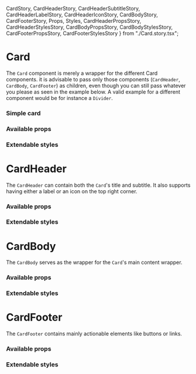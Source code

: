   CardStory,
  CardHeaderStory,
  CardHeaderSubtitleStory,
  CardHeaderLabelStory,
  CardHeaderIconStory,
  CardBodyStory,
  CardFooterStory,
  Props,
  Styles,
  CardHeaderPropsStory,
  CardHeaderStylesStory,
  CardBodyPropsStory,
  CardBodyStylesStory,
  CardFooterPropsStory,
  CardFooterStylesStory
} from "./Card.story.tsx";


<Meta title="Components | Card" />

# Card

The `Card` component is merely a wrapper for the different Card components.
it is advisable to pass only those components (`CardHeader`, `CardBody`, `CardFooter`) as children, even though
you can still pass whatever you please as seen in the example below.
A valid example for a different component would be for instance a `Divider`.

### Simple card

<Preview>
  <Story name="Card">
    <CardStory />
  </Story>
</Preview>

### Available props

<Props />

### Extendable styles

<Styles />

# CardHeader

The `CardHeader` can contain both the `Card`'s title and subtitle.
It also supports having either a label or an icon on the top right corner.

<Preview>
  <Story name="CardHeader">
    <div>
      <CardHeaderStory />
      <CardHeaderSubtitleStory />
      <CardHeaderLabelStory />
      <CardHeaderIconStory />
    </div>
  </Story>
</Preview>

### Available props

<CardHeaderPropsStory />

### Extendable styles

<CardHeaderStylesStory />

# CardBody

The `CardBody` serves as the wrapper for the `Card`'s main content wrapper.

<Preview>
  <Story name="CardBody">
    <CardBodyStory />
  </Story>
</Preview>

### Available props

<CardBodyPropsStory />

### Extendable styles

<CardBodyStylesStory />

# CardFooter

The `CardFooter` contains mainly actionable elements like buttons or links.

<Preview>
  <Story name="CardFooter">
    <CardFooterStory />
  </Story>
</Preview>

### Available props

<CardFooterPropsStory />

### Extendable styles

<CardFooterStylesStory />
